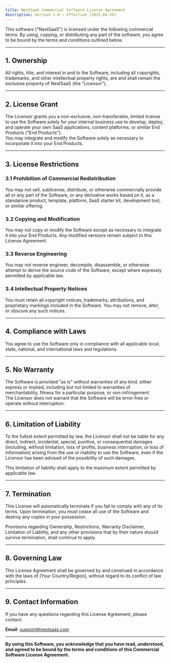 ```yaml
---
title: NestSaaS Commercial Software License Agreement
description: Version 1.0 – Effective [2025-04-29]
---
```


This software ("NestSaaS") is licensed under the following commercial terms. By using, copying, or distributing any part of the software, you agree to be bound by the terms and conditions outlined below.

---

## 1. Ownership

All rights, title, and interest in and to the Software, including all copyrights, trademarks, and other intellectual property rights, are and shall remain the exclusive property of NestSaaS (the "Licensor").

---

## 2. License Grant

The Licensor grants you a non-exclusive, non-transferable, limited license to use the Software solely for your internal business use to develop, deploy, and operate your own SaaS applications, content platforms, or similar End Products ("End Products").  
You may integrate and modify the Software solely as necessary to incorporate it into your End Products.

---

## 3. License Restrictions

### 3.1 Prohibition of Commercial Redistribution

You may not sell, sublicense, distribute, or otherwise commercially provide all or any part of the Software, or any derivative works based on it, as a standalone product, template, platform, SaaS starter kit, development tool, or similar offering.

### 3.2 Copying and Modification

You may not copy or modify the Software except as necessary to integrate it into your End Products. Any modified versions remain subject to this License Agreement.

### 3.3 Reverse Engineering

You may not reverse engineer, decompile, disassemble, or otherwise attempt to derive the source code of the Software, except where expressly permitted by applicable law.

### 3.4 Intellectual Property Notices

You must retain all copyright notices, trademarks, attributions, and proprietary markings included in the Software. You may not remove, alter, or obscure any such notices.

---

## 4. Compliance with Laws

You agree to use the Software only in compliance with all applicable local, state, national, and international laws and regulations.

---

## 5. No Warranty

The Software is provided "as is" without warranties of any kind, either express or implied, including but not limited to warranties of merchantability, fitness for a particular purpose, or non-infringement.  
The Licensor does not warrant that the Software will be error-free or operate without interruption.

---

## 6. Limitation of Liability

To the fullest extent permitted by law, the Licensor shall not be liable for any direct, indirect, incidental, special, punitive, or consequential damages (including, without limitation, loss of profits, business interruption, or loss of information) arising from the use or inability to use the Software, even if the Licensor has been advised of the possibility of such damages.

This limitation of liability shall apply to the maximum extent permitted by applicable law.

---

## 7. Termination

This License will automatically terminate if you fail to comply with any of its terms. Upon termination, you must cease all use of the Software and destroy any copies in your possession.

Provisions regarding Ownership, Restrictions, Warranty Disclaimer, Limitation of Liability, and any other provisions that by their nature should survive termination, shall continue to apply.

---

## 8. Governing Law

This License Agreement shall be governed by and construed in accordance with the laws of [Your Country/Region], without regard to its conflict of law principles.

---

## 9. Contact Information

If you have any questions regarding this License Agreement, please contact:

**Email:** [support@nestsaas.com](mailto:support@nestsaas.com)

---

**By using this Software, you acknowledge that you have read, understood, and agreed to be bound by the terms and conditions of this Commercial Software License Agreement.**
